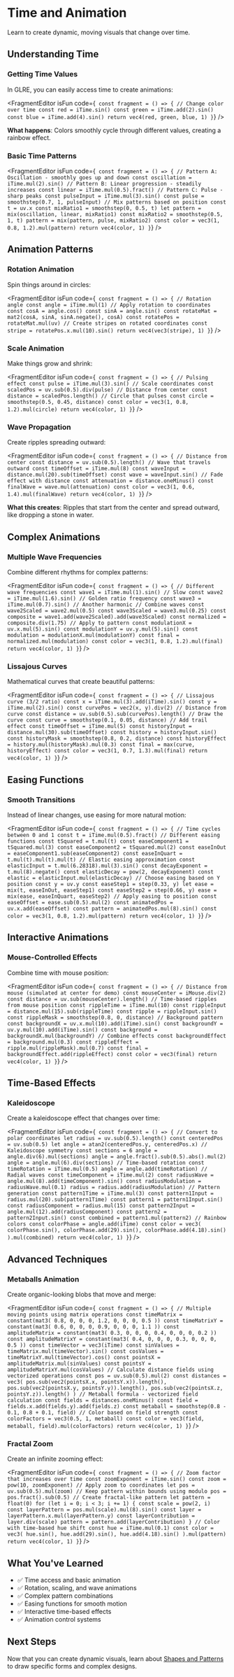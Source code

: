 # Time and Animation


Learn to create dynamic, moving visuals that change over time.

## Understanding Time

### Getting Time Values

In GLRE, you can easily access time to create animations:

<FragmentEditor
        isFun
        code={`
const fragment = () => {
        // Change color over time
        const red = iTime.sin()
        const green = iTime.add(2).sin()
        const blue = iTime.add(4).sin()
        return vec4(red, green, blue, 1)
}`}
/>

**What happens**: Colors smoothly cycle through different values, creating a rainbow effect.

### Basic Time Patterns

<FragmentEditor
        isFun
        code={`
const fragment = () => {
        // Pattern A: Oscillation - smoothly goes up and down
        const oscillation = iTime.mul(2).sin()
        // Pattern B: Linear progression - steadily increases
        const linear = iTime.mul(0.5).fract()
        // Pattern C: Pulse - sharp peaks
        const pulseInput = iTime.mul(3).sin()
        const pulse = smoothstep(0.7, 1, pulseInput)
        // Mix patterns based on position
        const t = uv.x
        const mixRatio1 = smoothstep(0, 0.5, t)
        let pattern = mix(oscillation, linear, mixRatio1)
        const mixRatio2 = smoothstep(0.5, 1, t)
        pattern = mix(pattern, pulse, mixRatio2)
        const color = vec3(1, 0.8, 1.2).mul(pattern)
        return vec4(color, 1)
}`}
/>

## Animation Patterns

### Rotation Animation

Spin things around in circles:

<FragmentEditor
        isFun
        code={`
const fragment = () => {
        // Rotation angle
        const angle = iTime.mul(1)
        // Apply rotation to coordinates
        const cosA = angle.cos()
        const sinA = angle.sin()
        const rotateMat = mat2(cosA, sinA, sinA.negate(), cosA)
        const rotatePos = rotateMat.mul(uv)
        // Create stripes on rotated coordinates
        const stripe = rotatePos.x.mul(10).sin()
        return vec4(vec3(stripe), 1)
}`}
/>

### Scale Animation

Make things grow and shrink:

<FragmentEditor
        isFun
        code={`
const fragment = () => {
        // Pulsing effect
        const pulse = iTime.mul(3).sin()
        // Scale coordinates
        const scaledPos = uv.sub(0.5).div(pulse)
        // Distance from center
        const distance = scaledPos.length()
        // Circle that pulses
        const circle = smoothstep(0.5, 0.45, distance)
        const color = vec3(1, 0.8, 1.2).mul(circle)
        return vec4(color, 1)
}`}
/>

### Wave Propagation

Create ripples spreading outward:

<FragmentEditor
        isFun
        code={`
const fragment = () => {
        // Distance from center
        const distance = uv.sub(0.5).length()
        // Wave that travels outward
        const timeOffset = iTime.mul(8)
        const waveInput = distance.mul(20).sub(timeOffset)
        const wave = waveInput.sin()
        // Fade effect with distance
        const attenuation = distance.oneMinus()
        const finalWave = wave.mul(attenuation)
        const color = vec3(1, 0.6, 1.4).mul(finalWave)
        return vec4(color, 1)
}`}
/>

**What this creates**: Ripples that start from the center and spread outward, like dropping a stone in water.

## Complex Animations

### Multiple Wave Frequencies

Combine different rhythms for complex patterns:

<FragmentEditor
        isFun
        code={`
const fragment = () => {
        // Different wave frequencies
        const wave1 = iTime.mul(1).sin() // Slow
        const wave2 = iTime.mul(1.6).sin() // Golden ratio frequency
        const wave3 = iTime.mul(0.7).sin() // Another harmonic
        // Combine waves
        const wave2Scaled = wave2.mul(0.5)
        const wave3Scaled = wave3.mul(0.25)
        const composite = wave1.add(wave2Scaled).add(wave3Scaled)
        const normalized = composite.div(1.75)
        // Apply to pattern
        const modulationX = uv.x.mul(5).sin()
        const modulationY = uv.y.mul(5).sin()
        const modulation = modulationX.mul(modulationY)
        const final = normalized.mul(modulation)
        const color = vec3(1, 0.8, 1.2).mul(final)
        return vec4(color, 1)
}`}
/>

### Lissajous Curves

Mathematical curves that create beautiful patterns:

<FragmentEditor
        isFun
        code={`
const fragment = () => {
        // Lissajous curve (3/2 ratio)
        const x = iTime.mul(3).add(iTime).sin()
        const y = iTime.mul(2).sin()
        const curvePos = vec2(x, y).div(2)
        // Distance from curve
        const distance = uv.sub(0.5).sub(curvePos).length()
        // Draw the curve
        const curve = smoothstep(0.1, 0.05, distance)
        // Add trail effect
        const timeOffset = iTime.mul(5)
        const historyInput = distance.mul(30).sub(timeOffset)
        const history = historyInput.sin()
        const historyMask = smoothstep(0.8, 0.2, distance)
        const historyEffect = history.mul(historyMask).mul(0.3)
        const final = max(curve, historyEffect)
        const color = vec3(1, 0.7, 1.3).mul(final)
        return vec4(color, 1)
}`}
/>

## Easing Functions

### Smooth Transitions

Instead of linear changes, use easing for more natural motion:

<FragmentEditor
        isFun
        code={`
const fragment = () => {
        // Time cycles between 0 and 1
        const t = iTime.mul(0.5).fract()
        // Different easing functions
        const tSquared = t.mul(t)
        const easeComponent1 = tSquared.mul(3)
        const easeComponent2 = tSquared.mul(2)
        const easeInOut = easeComponent1.sub(easeComponent2)
        const easeInQuart = t.mul(t).mul(t).mul(t)
        // Elastic easing approximation
        const elasticInput = t.mul(6.28318).mul(3).sin()
        const decayExponent = t.mul(8).negate()
        const elasticDecay = pow(2, decayExponent)
        const elastic = elasticInput.mul(elasticDecay)
        // Choose easing based on Y position
        const y = uv.y
        const easeStep1 = step(0.33, y)
        let ease = mix(t, easeInOut, easeStep1)
        const easeStep2 = step(0.66, y)
        ease = mix(ease, easeInQuart, easeStep2)
        // Apply easing to position
        const easeOffset = ease.sub(0.5).mul(2)
        const animatedPos = uv.x.add(easeOffset)
        const pattern = animatedPos.mul(8).sin()
        const color = vec3(1, 0.8, 1.2).mul(pattern)
        return vec4(color, 1)
}`}
/>

## Interactive Animations

### Mouse-Controlled Effects

Combine time with mouse position:

<FragmentEditor
        isFun
        code={`
const fragment = () => {
        // Distance from mouse (simulated at center for demo)
        const mouseCenter = iMouse.div(2)
        const distance = uv.sub(mouseCenter).length()
        // Time-based ripples from mouse position
        const rippleTime = iTime.mul(10)
        const rippleInput = distance.mul(15).sub(rippleTime)
        const ripple = rippleInput.sin()
        const rippleMask = smoothstep(0.8, 0, distance)
        // Background pattern
        const backgroundX = uv.x.mul(10).add(iTime).sin()
        const backgroundY = uv.y.mul(10).add(iTime).sin()
        const background = backgroundX.mul(backgroundY)
        // Combine effects
        const backgroundEffect = background.mul(0.3)
        const rippleEffect = ripple.mul(rippleMask).mul(0.7)
        const final = backgroundEffect.add(rippleEffect)
        const color = vec3(final)
        return vec4(color, 1)
}`}
/>

## Time-Based Effects

### Kaleidoscope

Create a kaleidoscope effect that changes over time:

<FragmentEditor
        isFun
        code={`
const fragment = () => {
        // Convert to polar coordinates
        let radius = uv.sub(0.5).length()
        const centeredPos = uv.sub(0.5)
        let angle = atan2(centeredPos.y, centeredPos.x)
        // Kaleidoscope symmetry
        const sections = 6
        angle = angle.div(6).mul(sections)
        angle = angle.fract().sub(0.5).abs().mul(2)
        angle = angle.mul(6).div(sections)
        // Time-based rotation
        const timeRotation = iTime.mul(0.5)
        angle = angle.add(timeRotation)
        // Radial waves
        const timeComponent = iTime.mul(2)
        const radiusWave = angle.mul(8).add(timeComponent).sin()
        const radiusModulation = radiusWave.mul(0.1)
        radius = radius.add(radiusModulation)
        // Pattern generation
        const pattern1Time = iTime.mul(3)
        const pattern1Input = radius.mul(20).sub(pattern1Time)
        const pattern1 = pattern1Input.sin()
        const radiusComponent = radius.mul(15)
        const pattern2Input = angle.mul(12).add(radiusComponent)
        const pattern2 = pattern2Input.sin()
        const combined = pattern1.mul(pattern2)
        // Rainbow colors
        const colorPhase = angle.add(iTime)
        const color = vec3(
                colorPhase.sin(),
                colorPhase.add(29).sin(),
                colorPhase.add(4.18).sin()
        ).mul(combined)
        return vec4(color, 1)
}`}
/>

## Advanced Techniques

### Metaballs Animation

Create organic-looking blobs that move and merge:

<FragmentEditor
        isFun
        code={`
const fragment = () => {
        // Multiple moving points using matrix operations
        const timeMatrix = constant(mat3(
                0.8, 0, 0,
                0, 1.2, 0,
                0, 0, 0.5
        ))
        const timeMatrixY = constant(mat3(
                0.6, 0, 0,
                0, 0.9, 0,
                0, 0, 1.1
        ))
        const amplitudeMatrix = constant(mat3(
                0.3, 0, 0,
                0, 0.4, 0,
                0, 0, 0.2
        ))
        const amplitudeMatrixY = constant(mat3(
                0.4, 0, 0,
                0, 0.3, 0,
                0, 0, 0.5
        ))
        const timeVector = vec3(iTime)
        const sinValues = timeMatrix.mul(timeVector).sin()
        const cosValues = timeMatrixY.mul(timeVector).cos()
        const pointsX = amplitudeMatrix.mul(sinValues)
        const pointsY = amplitudeMatrixY.mul(cosValues)
        // Calculate distance fields using vectorized operations
        const pos = uv.sub(0.5).mul(2)
        const distances = vec3(
                pos.sub(vec2(pointsX.x, pointsY.x)).length(),
                pos.sub(vec2(pointsX.y, pointsY.y)).length(),
                pos.sub(vec2(pointsX.z, pointsY.z)).length()
        )
        // Metaball formula - vectorized field calculation
        const fields = distances.oneMinus()
        const field = fields.x.add(fields.y).add(fields.z)
        const metaball = smoothstep(0.8 - 0.1, 0.8 + 0.1, field)
        // Color based on field strength
        const colorFactors = vec3(0.5, 1, metaball)
        const color = vec3(field, metaball, field).mul(colorFactors)
        return vec4(color, 1)
}`}
/>

### Fractal Zoom

Create an infinite zooming effect:

<FragmentEditor
        isFun
        code={`
const fragment = () => {
        // Zoom factor that increases over time
        const zoomExponent = iTime.sin()
        const zoom = pow(10, zoomExponent)
        // Apply zoom to coordinates
        let pos = uv.sub(0.5).mul(zoom)
        // Keep pattern within bounds using modulo
        pos = pos.fract().sub(0.5)
        // Create fractal-like pattern
        let pattern = float(0)
        for (let i = 0; i < 3; i += 1) {
                const scale = pow(2, i)
                const layerPattern = pos.mul(scale).mul(8).sin()
                const layer = layerPattern.x.mul(layerPattern.y)
                const layerContribution = layer.div(scale)
                pattern = pattern.add(layerContribution)
        }
        // Color with time-based hue shift
        const hue = iTime.mul(0.1)
        const color = vec3(
                hue.sin(),
                hue.add(29).sin(),
                hue.add(4.18).sin()
        ).mul(pattern)
        return vec4(color, 1)
}`}
/>

## What You've Learned

- ✅ Time access and basic animation
- ✅ Rotation, scaling, and wave animations
- ✅ Complex pattern combinations
- ✅ Easing functions for smooth motion
- ✅ Interactive time-based effects
- ✅ Animation control systems

## Next Steps

Now that you can create dynamic visuals, learn about [Shapes and Patterns](../techniques/04-shapes-patterns.mdx) to draw specific forms and complex designs.
